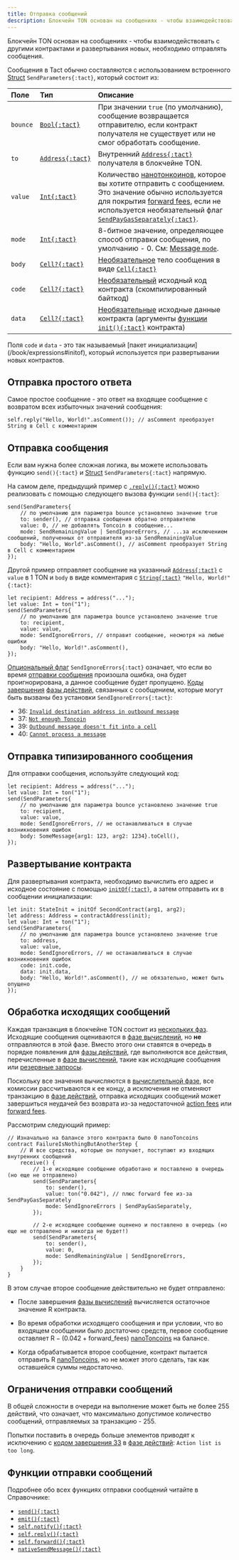 ```yaml
---
title: Отправка сообщений
description: Блокчейн TON основан на сообщениях - чтобы взаимодействовать с другими контрактами и развертывания новых, необходимо отправлять сообщения.
---
```


Блокчейн TON основан на сообщениях - чтобы взаимодействовать с другими контрактами и развертывания новых, необходимо отправлять сообщения.

Сообщения в Tact обычно составляются с использованием встроенного [Struct](/book/structs-and-messages#structs) `SendParameters{:tact}`, который состоит из:

| Поле     | Тип                    | Описание                                                                                                                                                                                                                                                       |
| :------- | :--------------------- | :------------------------------------------------------------------------------------------------------------------------------------------------------------------------------------------------------------------------------------------------------------- |
| `bounce` | [`Bool{:tact}`][p]     | При значении `true` (по умолчанию), сообщение возвращается отправителю, если контракт получателя не существует или не смог обработать сообщение.                                                                                                               |
| `to`     | [`Address{:tact}`][p]  | Внутренний [`Address{:tact}`][p] получателя в блокчейне TON.                                                                                                                                                                                                   |
| `value`  | [`Int{:tact}`][int]    | Количество [нанотонкоинов][nano], которое вы хотите отправить с сообщением. Это значение обычно используется для покрытия [forward fees][fwdfee], если не используется необязательный флаг [`SendPayGasSeparately{:tact}`](/book/message-mode#optional-flags). |
| `mode`   | [`Int{:tact}`][int]    | 8-битное значение, определяющее способ отправки сообщения, по умолчанию - $0$. См: [Message `mode`](/book/message-mode).                                                                                                                                       |
| `body`   | [`Cell?{:tact}`][cell] | [Необязательное][opt] тело сообщения в виде [`Cell{:tact}`][cell]                                                                                                                                                                                              |
| `code`   | [`Cell?{:tact}`][cell] | [Необязательный][opt] исходный код контракта (скомпилированный байткод)                                                                                                                                                                                        |
| `data`   | [`Cell?{:tact}`][cell] | [Необязательные][opt] исходные данные контракта (аргументы [функции `init(){:tact}`](/book/contracts#init-function) контракта)                                                                                                                                 |

Поля `code` и `data` - это так называемый [пакет инициализации] (/book/expressions#initof), который используется при развертывании новых контрактов.

## Отправка простого ответа

Самое простое сообщение - это ответ на входящее сообщение с возвратом всех избыточных значений сообщения:

```tact
self.reply("Hello, World!".asComment()); // asComment преобразует String в Cell с комментарием
```

## Отправка сообщения

Если вам нужна более сложная логика, вы можете использовать функцию `send(){:tact}` и [Struct](/book/structs-and-messages#structs) `SendParameters{:tact}` напрямую.

На самом деле, предыдущий пример с [`.reply(){:tact}`](#send-simple-reply-reply) можно реализовать с помощью следующего вызова функции `send(){:tact}`:

```tact
send(SendParameters{
    // по умолчанию для параметра bounce установлено значение true
    to: sender(), // отправка сообщения обратно отправителю
    value: 0, // не добавлять Toncoin в сообщение...
    mode: SendRemainingValue | SendIgnoreErrors, // ...за исключением сообщений, полученных от отправителя из-за SendRemainingValue
    body: "Hello, World".asComment(), // asComment преобразует String в Cell с комментарием
});
```

Другой пример отправляет сообщение на указанный [`Address{:tact}`][p] с `value` в $1$ TON и `body` в виде комментария с [`String{:tact}`][p] `"Hello, World!"{:tact}`:

```tact
let recipient: Address = address("...");
let value: Int = ton("1");
send(SendParameters{
    // по умолчанию для параметра bounce установлено значение true
    to: recipient,
    value: value,
    mode: SendIgnoreErrors, // отправит сообщение, несмотря на любые ошибки
    body: "Hello, World!".asComment(),
});
```

[Опциональный флаг](/book/message-mode#optional-flags) `SendIgnoreErrors{:tact}` означает, что если во время [отправки сообщения](#outbound-message-processing) произошла ошибка, она будет проигнорирована, а данное сообщение будет пропущено. [Коды завершения](/book/exit-codes) [фазы действий][phases], связанных с сообщением, которые могут быть вызваны без установки `SendIgnoreErrors{:tact}`:

- $36$: [`Invalid destination address in outbound message`](/book/exit-codes#36)
- $37$: [`Not enough Toncoin`](/book/exit-codes#37)
- $39$: [`Outbound message doesn't fit into a cell`](/book/exit-codes#39)
- $40$: [`Cannot process a message`](/book/exit-codes#40)

## Отправка типизированного сообщения

Для отправки сообщения, используйте следующий код:

```tact
let recipient: Address = address("...");
let value: Int = ton("1");
send(SendParameters{
    // по умолчанию для параметра bounce установлено значение true
    to: recipient,
    value: value,
    mode: SendIgnoreErrors, // не останавливаться в случае возникновения ошибок
    body: SomeMessage{arg1: 123, arg2: 1234}.toCell(),
});
```

## Развертывание контракта

Для развертывания контракта, необходимо вычислить его адрес и исходное состояние с помощью [`initOf{:tact}`](/book/expressions#initof), а затем отправить их в сообщении инициализации:

```tact
let init: StateInit = initOf SecondContract(arg1, arg2);
let address: Address = contractAddress(init);
let value: Int = ton("1");
send(SendParameters{
    // по умолчанию для параметра bounce установлено значение true
    to: address,
    value: value,
    mode: SendIgnoreErrors, // не останавливаться в случае возникновения ошибок
    code: init.code,
    data: init.data,
    body: "Hello, World!".asComment(), // не обязательно, может быть опущено
});
```

## Обработка исходящих сообщений

Каждая транзакция в блокчейне TON состоит из [нескольких фаз][phases]. Исходящие сообщения оцениваются в [фазе вычислений][compute], но **не** отправляются в этой фазе. Вместо этого они ставятся в очередь в порядке появления для [фазы действий][phases], где выполняются все действия, перечисленные в [фазе вычислений][compute], такие как исходящие сообщения или [резервные запросы](/ref/core-advanced#nativereserve).

Поскольку все значения вычисляются в [вычислительной фазе][compute], все комиссии рассчитываются к ее концу, а исключения не отменяют транзакцию в [фазе действий][phases], отправка исходящих сообщений может завершиться неудачей без возврата из-за недостаточной [action fees](https://docs.ton.org/develop/howto/fees-low-level#action-fee) или [forward fees][fwdfee].

Рассмотрим следующий пример:

```tact
// Изначально на балансе этого контракта было 0 nanoToncoins
contract FailureIsNothingButAnotherStep {
    // И все средства, которые он получает, поступают из входящих внутренних сообщений
    receive() {
        // 1-е исходящее сообщение обработано и поставлено в очередь (но еще не отправлено)
        send(SendParameters{
            to: sender(),
            value: ton("0.042"), // плюс forward fee из-за SendPayGasSeparately
            mode: SendIgnoreErrors | SendPayGasSeparately,
        });

        // 2-е исходящее сообщение оценено и поставлено в очередь (но еще не отправлено и никогда не будет!)
        send(SendParameters{
            to: sender(),
            value: 0,
            mode: SendRemainingValue | SendIgnoreErrors,
        });
    }
}
```

В этом случае второе сообщение действительно не будет отправлено:

- После завершения [фазы вычислений][compute] вычисляется остаточное значение $\mathrm{R}$ контракта.

- Во время обработки исходящего сообщения и при условии, что во входящем сообщении было достаточно средств, первое сообщение оставляет $\mathrm{R} - (0.042 + \mathrm{forward\_fees})$ [nanoToncoins](/book/integers#nanotoncoin) на балансе.

- Когда обрабатывается второе сообщение, контракт пытается отправить $\mathrm{R}$ [nanoToncoins](/book/integers#nanotoncoin), но не может этого сделать, так как оставшейся суммы недостаточно.

## Ограничения отправки сообщений

В общей сложности в очереди на выполнение может быть не более $255$ действий, что означает, что максимально допустимое количество сообщений, отправляемых за транзакцию - $255$.

Попытки поставить в очередь больше элементов приводят к исключению с [кодом завершения 33](/book/exit-codes#33) в [фазе действий][phases]: `Action list is too long`.

## Функции отправки сообщений

Подробнее обо всех функциях отправки сообщений читайте в Справочнике:

- [`send(){:tact}`](/ref/core-common#send)
- [`emit(){:tact}`](/ref/core-common#emit)
- [`self.notify(){:tact}`](/ref/core-base#self-notify)
- [`self.reply(){:tact}`](/ref/core-base#self-reply)
- [`self.forward(){:tact}`](/ref/core-base#self-forward)
- [`nativeSendMessage(){:tact}`](/ref/core-advanced#nativesendmessage)

[p]: /book/types#primitive-types
[int]: /book/integers
[cell]: /book/cells#cells
[opt]: /book/optionals
[phases]: https://docs.ton.org/learn/tvm-instructions/tvm-overview#transactions-and-phases
[compute]: https://docs.ton.org/learn/tvm-instructions/tvm-overview#compute-phase
[nano]: /book/integers#nanotoncoin
[fwdfee]: https://docs.ton.org/develop/howto/fees-low-level#forward-fees
